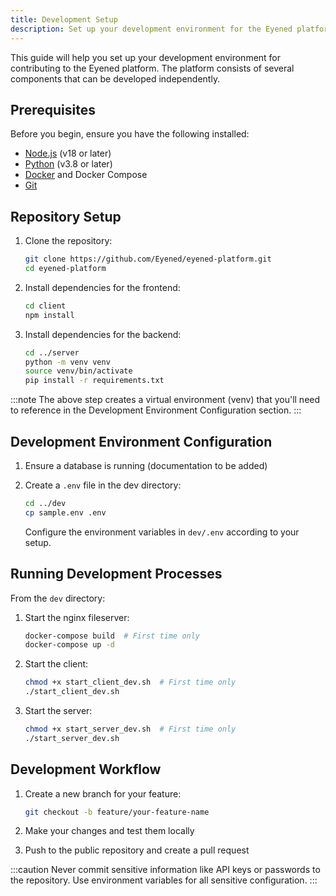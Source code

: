 ```yaml
---
title: Development Setup
description: Set up your development environment for the Eyened platform
---
```


This guide will help you set up your development environment for contributing to the Eyened platform. The platform consists of several components that can be developed independently.

## Prerequisites

Before you begin, ensure you have the following installed:

- [Node.js](https://nodejs.org/) (v18 or later)
- [Python](https://www.python.org/) (v3.8 or later)
- [Docker](https://www.docker.com/) and Docker Compose
- [Git](https://git-scm.com/)

## Repository Setup

1. Clone the repository:

    ```bash
    git clone https://github.com/Eyened/eyened-platform.git
    cd eyened-platform
    ```

2. Install dependencies for the frontend:

    ```bash
    cd client
    npm install
    ```

3. Install dependencies for the backend:

    ```bash
    cd ../server
    python -m venv venv
    source venv/bin/activate
    pip install -r requirements.txt
    ```

:::note
The above step creates a virtual environment (venv) that you'll need to reference in the Development Environment Configuration section.
:::

## Development Environment Configuration

1. Ensure a database is running (documentation to be added)

2. Create a `.env` file in the dev directory:

    ```bash
    cd ../dev
    cp sample.env .env
    ```

    Configure the environment variables in `dev/.env` according to your setup.

## Running Development Processes

From the `dev` directory:

1. Start the nginx fileserver:
    ```bash
    docker-compose build  # First time only
    docker-compose up -d
    ```

2. Start the client:
    ```bash
    chmod +x start_client_dev.sh  # First time only
    ./start_client_dev.sh
    ```

3. Start the server:
    ```bash
    chmod +x start_server_dev.sh  # First time only
    ./start_server_dev.sh
    ```

## Development Workflow

1. Create a new branch for your feature:
    ```bash
    git checkout -b feature/your-feature-name
    ```

2. Make your changes and test them locally

3. Push to the public repository and create a pull request

:::caution
Never commit sensitive information like API keys or passwords to the repository. Use environment variables for all sensitive configuration.
::: 